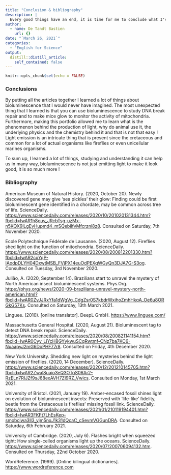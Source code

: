 ```yaml
---
title: "Conclusion & bibliography"
description: |
  Every good things have an end, it is time for me to conclude what I've learned while doing this blog and to put all the sources that helped me.
author:
  - name: De Tandt Bastien
    url: {}
date: "`March 26, 2021`"
categories:
  - "English for Science"
output:
  distill::distill_article:
    self_contained: false
---
```


```r
knitr::opts_chunk$set(echo = FALSE)
```

### Conclusions

By putting all the articles together I learned a lot of things about bioluminescence that I would never have imagined. The most unexpected thing that I learned is that you can use bioluminescence to study DNA break repair and to make mice glow to monitor the activity of mitochondria. Furthermore, making this portfolio allowed me to learn what is the phenomenon behind the production of light, why do animal use it, the underlying physics and the chemistry behind it and that is not that easy ! Light emission is an intricate thing that is present since the cretaceous and common for a lot of actual organisms like fireflies or even unicellular marines organisms.


To sum up, I learned a lot of things, studying and understanding it can help us in many way, bioluminescence is not just emitting light to make it look good, it is so much more !

### Bibliography

American Museum of Natural History. (2020, October 20). Newly discovered gene may give 'sea pickles' their glow: Finding could be first bioluminescent gene identified in a chordate, may be common across tree of life. ScienceDaily. [https://www.sciencedaily.com/releases/2020/10/201020131344.htm?fbclid=IwAR1h8ouv_JRcbTsg-uzMx-n5KQX9lLgEvHupmd4_mSQebilfvMfcrzni8z8](https://www.sciencedaily.com/releases/2020/10/201020131344.htm?fbclid=IwAR1h8ouv_JRcbTsg-uzMx-n5KQX9lLgEvHupmd4_mSQebilfvMfcrzni8z8). Consulted on Saturday, 7th November 2020.

Ecole Polytechnique Fédérale de Lausanne. (2020, August 12). Fireflies shed light on the function of mitochondria. ScienceDaily. [https://www.sciencedaily.com/releases/2020/08/200812201330.htm?fbclid=IwAR2cxYqP-IAodpDLYH04DxwtMSB_FVjPX14euOdPEXqWGyQn3DJA7G-S3og](https://www.sciencedaily.com/releases/2020/08/200812201330.htm?fbclid=IwAR2cxYqP-IAodpDLYH04DxwtMSB_FVjPX14euOdPEXqWGyQn3DJA7G-S3og). Consulted on Tuesday, 3rd November 2020.

Julião, A. (2020, September 14). Brazilians start to unravel the mystery of North American insect bioluminescent systems. Phys.Org. [https://phys.org/news/2020-09-brazilians-unravel-mystery-north-american.html?fbclid=IwAR0ZvJJRxYfa1dWgVg_CdgZsr0S7kbdrWxihoZmhHkqA_Oe6u8ORGkG57Ks](https://phys.org/news/2020-09-brazilians-unravel-mystery-north-american.html?fbclid=IwAR0ZvJJRxYfa1dWgVg_CdgZsr0S7kbdrWxihoZmhHkqA_Oe6u8ORGkG57Ks). Consulted on Saturday, 13th March 2021.

Linguee. (2010). [online translator]. DeepL GmbH. [https://www.linguee.com/](https://www.linguee.com/)

Massachusetts General Hospital. (2020, August 21). Bioluminescent tag to detect DNA break repair. ScienceDaily. [https://www.sciencedaily.com/releases/2020/08/200821141154.htm?fbclid=IwAR0Cyv_LiYcH8GYykwuSCqRwtmf-CNz7ba7KC6-NuaapyJ2mG6DoPHF77r8](https://www.sciencedaily.com/releases/2020/08/200821141154.htm?fbclid=IwAR0Cyv_LiYcH8GYykwuSCqRwtmf-CNz7ba7KC6-NuaapyJ2mG6DoPHF77r8). Consulted on Friday, 4th December 2020.

New York University. Shedding new light on mysteries behind the light emission of fireflies. (2020, 14 December). ScienceDaily. [https://www.sciencedaily.com/releases/2020/12/201210145705.htm?fbclid=IwAR2Zwal8uaio3eQ3OTqS06Ar2-RzELn7RIJZf9sJ68exAVH7Zl9RZ_Vwics](https://www.sciencedaily.com/releases/2020/12/201210145705.htm?fbclid=IwAR2Zwal8uaio3eQ3OTqS06Ar2-RzELn7RIJZf9sJ68exAVH7Zl9RZ_Vwics). Consulted on Monday, 1st March 2021.

University of Bristol. (2021, January 19). Amber-encased fossil shines light on evolution of bioluminescent insects: Preserved with 'life-like' fidelity, beetle from the Cretaceous is fireflies' missing fossil link. ScienceDaily. [https://www.sciencedaily.com/releases/2021/01/210119194401.htm?fbclid=IwAR3FKFt7LhEsKep-smobciwa3ll3_yjm5nxJ1k31dQcaC_cSevmVGGunDRA](https://www.sciencedaily.com/releases/2021/01/210119194401.htm?fbclid=IwAR3FKFt7LhEsKep-smobciwa3ll3_yjm5nxJ1k31dQcaC_cSevmVGGunDRA). Consulted on Saturday, 6th February 2021.

University of Cambridge. (2020, July 6). Flashes bright when squeezed tight: How single-celled organisms light up the oceans. ScienceDaily. [https://www.sciencedaily.com/releases/2020/07/200706094132.htm](https://www.sciencedaily.com/releases/2020/07/200706094132.htm). Consulted on Thursday, 22nd October 2020.

WordReference. (1999). [Online bilingual dictionaries]. [https://www.wordreference.com](https://www.wordreference.com/)



